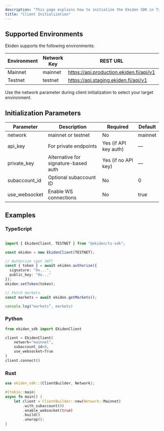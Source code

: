 ```yaml
---
description: "This page explains how to initialize the Ekiden SDK in TypeScript, Python, and Rust. Initialization sets up your client to interact with Ekiden's REST and WebSocket APIs. You can operate in either public mode (read-only access) or authenticated mode (private endpoints and trading)."
title: "Client Initialization"
---
```


## Supported Environments

Ekiden supports the following environments:

| Environment | Network Key | REST URL                                | WebSocket URL                     |
| ----------- | ----------- | --------------------------------------- | --------------------------------- |
| Mainnet     | mainnet     | https://api.production.ekiden.fi/api/v1 | wss://api.production.ekiden.fi/ws |
| Testnet     | testnet     | https://api.staging.ekiden.fi/api/v1    | wss://api.staging.ekiden.fi/ws    |

Use the network parameter during client initialization to select your target environment.

## Initialization Parameters

| Parameter     | Description                          | Required              | Default |
| ------------- | ------------------------------------ | --------------------- | ------- |
| network       | mainnet or testnet                   | No                    | mainnet |
| api_key       | For private endpoints                | Yes (if API key auth) | —       |
| private_key   | Alternative for signature-based auth | Yes (if no API key)   | —       |
| subaccount_id | Optional subaccount ID               | No                    | 0       |
| use_websocket | Enable WS connections                | No                    | true    |

## Examples

### TypeScript

```ts

import { EkidenClient, TESTNET } from "@ekiden/ts-sdk";

const ekiden = new EkidenClient(TESTNET);

// Authorize (get JWT)
const { token } = await ekiden.authorize({
  signature: "0x...",
  public_key: "0x..."
});
ekiden.setToken(token);

// Fetch markets
const markets = await ekiden.getMarkets();

console.log("markets”, markets)
```

### Python

```python
from ekiden_sdk import EkidenClient

client = EkidenClient(
    network="mainnet",
    subaccount_id=0,
    use_websocket=True
)
client.connect()
```

### Rust

```rust
use ekiden_sdk::{ClientBuilder, Network};

#[tokio::main]
async fn main() {
    let client = ClientBuilder::new(Network::Mainnet)
        .with_subaccount(0)
        .enable_websocket(true)
        .build()
        .unwrap();
}
```